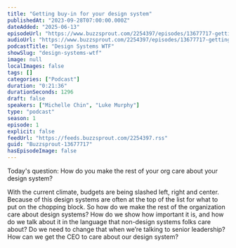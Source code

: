 ```yaml
---
title: "Getting buy-in for your design system"
publishedAt: "2023-09-28T07:00:00.000Z"
dateAdded: "2025-06-13"
episodeUrl: "https://www.buzzsprout.com/2254397/episodes/13677717-getting-buy-in-for-your-design-system.mp3"
audioUrl: "https://www.buzzsprout.com/2254397/episodes/13677717-getting-buy-in-for-your-design-system.mp3"
podcastTitle: "Design Systems WTF"
showSlug: "design-systems-wtf"
image: null
localImages: false
tags: []
categories: ["Podcast"]
duration: "0:21:36"
durationSeconds: 1296
draft: false
speakers: ["Michelle Chin", "Luke Murphy"]
type: "podcast"
season: 1
episode: 1
explicit: false
feedUrl: "https://feeds.buzzsprout.com/2254397.rss"
guid: "Buzzsprout-13677717"
hasEpisodeImage: false
---
```

Today's question: How do you make the rest of your org care about your design system?  
  
With the current climate, budgets are being slashed left, right and center. Because of this design systems are often at the top of the list for what to put on the chopping block. So how do we make the rest of the organization care about design systems? How do we show how important it is, and how do we talk about it in the language that non-design systems folks care about? Do we need to change that when we’re talking to senior leadership? How can we get the CEO to care about our design system?
